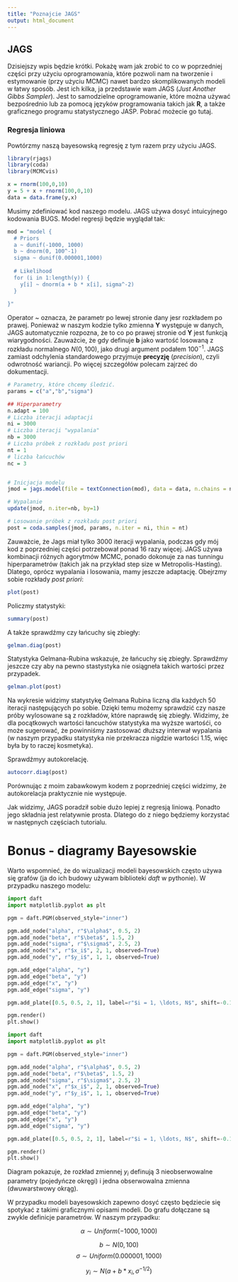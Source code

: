 ```yaml
---
title: "Poznajcie JAGS"
output: html_document
---
```

## JAGS

Dzisiejszy wpis będzie krótki. Pokażę wam jak zrobić to co w poprzedniej części przy użyciu 
oprogramowania, które pozwoli nam na tworzenie i estymowanie (przy użyciu MCMC) nawet bardzo skomplikowanych modeli w łatwy sposób. Jest ich kilka, ja przedstawie wam JAGS (*Just Another Gibbs Sampler*). Jest to samodzielne oprogramowanie, które można używać bezpośrednio lub za pomocą języków programowania takich jak **R**, a także graficznego programu statystycznego JASP. Pobrać możecie go tutaj.

### Regresja liniowa

Powtórzmy naszą bayesowską regresję z tym razem przy użyciu JAGS. 

```r

library(rjags)
library(coda)
library(MCMCvis)

x = rnorm(100,0,10)
y = 5 + x + rnorm(100,0,10)
data = data.frame(y,x)
```

Musimy zdefiniować kod naszego modelu. JAGS używa dosyć intuicyjnego kodowania BUGS. Model regresji będzie wyglądał tak:

```r
mod = "model {
  # Priors
  a ~ dunif(-1000, 1000)
  b ~ dnorm(0, 100^-1)
  sigma ~ dunif(0.000001,1000)
  
  # Likelihood
  for (i in 1:length(y)) {
    y[i] ~ dnorm(a + b * x[i], sigma^-2)
  }
  
}"

```

Operator ~ oznacza, że parametr po lewej stronie dany jesr rozkładem po prawej. Ponieważ w naszym kodzie tylko zmienna **Y** występuje w danych, JAGS automatycznie rozpozna, że to co po prawej stronie od **Y** jest funkcją wiarygodności. Zauważcie, że gdy definuje **b** jako wartość losowaną z rozkładu normalnego $N(0,100)$, jako drugi argument podałem $100^{-1}$. JAGS zamiast odchylenia standardowego przyjmuje **precyzję** (*precision*), czyli odwrotność wariancji. Po więcej szczegółów polecam zajrzeć do dokumentacji. 


```r

# Parametry, które chcemy śledzić. 
params = c("a","b","sigma")

## Hiperparametry
n.adapt = 100
# Liczba iteracji adaptacji
ni = 3000
# Liczba iteracji "wypalania"
nb = 3000
# Liczba próbek z rozkładu post priori
nt = 1
# liczba łańcuchów
nc = 3


# Inicjacja modelu
jmod = jags.model(file = textConnection(mod), data = data, n.chains = nc, inits = NULL, n.adapt = n.adapt)

# Wypalanie
update(jmod, n.iter=nb, by=1)

# Losowanie próbek z rozkładu post priori
post = coda.samples(jmod, params, n.iter = ni, thin = nt)
```
Zauważcie, że Jags miał tylko 3000 iteracji wypalania, podczas gdy mój kod z poprzedniej części potrzebował ponad 16 razy więcej. JAGS używa kombinacji różnych agorytmów MCMC, ponado dokonuje za nas tunningu hiperparametrów (takich jak na przykład step size w Metropolis-Hasting). Dlatego, oprócz wypalania i losowania, mamy jeszcze adaptację. 
Obejrzmy sobie rozkłady *post priori*:

```r
plot(post)
```

Policzmy statystyki:

```r
summary(post)
```

A także sprawdźmy czy łańcuchy się zbiegły:

```r
gelman.diag(post)
```

Statystyka Gelmana-Rubina wskazuje, że łańcuchy się zbiegły. Sprawdźmy jeszcze czy aby na pewno stastystyka nie osiągneła takich wartości przez przypadek. 

```r
gelman.plot(post)
```

Na wykresie widzimy statystykę Gelmana Rubina liczną dla każdych 50 iteracji następujących po sobie. Dzięki temu możemy sprawdzić czy nasze próby wylosowane są z rozkładów, które naprawdę się zbiegły. Widzimy, że dla pocątkowych wartości łancuchów statystyka ma wyższe wartośći, co może sugerować, że powinniśmy zastosować dłuższy interwał wypalania (w naszym przypadku statystyka nie przekracza nigdzie wartości 1.15, więc była by to raczej kosmetyka).

Sprawdźmyy autokorelację. 

```r
autocorr.diag(post)
```

Porównując z moim zabawkowym kodem z poprzedniej części widzimy, że autokorelacja praktycznie nie występuje. 

Jak widzimy, JAGS poradził sobie dużo lepiej z regresją liniową. Ponadto jego składnia jest relatywnie prosta. Dlatego do z niego będziemy korzystać w następnych częściach tutorialu. 

# Bonus - diagramy Bayesowskie


Warto wspomnieć, że do wizualizacji modeli bayesowskich często używa się grafów (ja do ich budowy używam biblioteki *daft* w pythonie). W przypadku naszego modelu: 


```python
import daft
import matplotlib.pyplot as plt 

pgm = daft.PGM(observed_style="inner")

pgm.add_node("alpha", r"$\alpha$", 0.5, 2)
pgm.add_node("beta", r"$\beta$", 1.5, 2)
pgm.add_node("sigma", r"$\sigma$", 2.5, 2)
pgm.add_node("x", r"$x_i$", 2, 1, observed=True)
pgm.add_node("y", r"$y_i$", 1, 1, observed=True)

pgm.add_edge("alpha", "y")
pgm.add_edge("beta", "y")
pgm.add_edge("x", "y")
pgm.add_edge("sigma", "y")

pgm.add_plate([0.5, 0.5, 2, 1], label=r"$i = 1, \ldots, N$", shift=-0.1)

pgm.render()
plt.show() 
```



```python

import daft
import matplotlib.pyplot as plt 

pgm = daft.PGM(observed_style="inner")

pgm.add_node("alpha", r"$\alpha$", 0.5, 2)
pgm.add_node("beta", r"$\beta$", 1.5, 2)
pgm.add_node("sigma", r"$\sigma$", 2.5, 2)
pgm.add_node("x", r"$x_i$", 2, 1, observed=True)
pgm.add_node("y", r"$y_i$", 1, 1, observed=True)

pgm.add_edge("alpha", "y")
pgm.add_edge("beta", "y")
pgm.add_edge("x", "y")
pgm.add_edge("sigma", "y")

pgm.add_plate([0.5, 0.5, 2, 1], label=r"$i = 1, \ldots, N$", shift=-0.1)

pgm.render()
plt.show() 
```

Diagram pokazuje, że rozkład zmiennej $y_i$ definują 3 nieobserwowalne parametry (pojedyńcze okręgi) i jedna obserwowalna zmienna (dwuwarstwowy okrąg).

W przypadku modeli bayesowskich zapewno dosyć często będziecie się spotykać z takimi graficznymi opisami modeli. Do grafu dołączane są zwykle definicje parametrów. W naszym przypadku:

$$\alpha \sim Uniform(-1000, 1000)$$
  
 $$ b \sim N(0, 100) $$
  $$ \sigma \sim Uniform(0.000001,1000)$$ 
  
   $$ y_i \sim N(a + b * x_i, \sigma^{-1/2})$$

